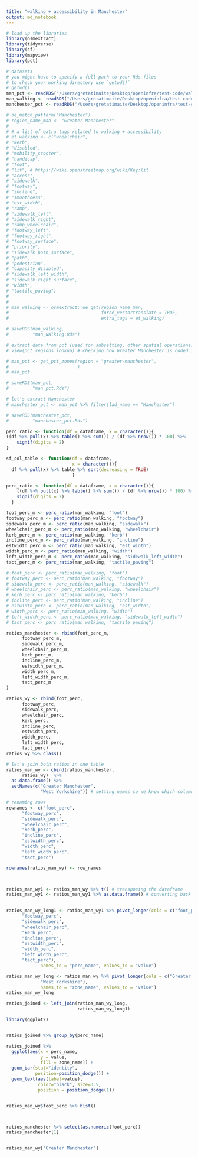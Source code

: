 ```yaml
---
title: "walking + accessibility in Manchester"
output: md_notebook
---
```


```r
# load up the libraries
library(osmextract) 
library(tidyverse)
library(sf)
library(mapview)
library(pct)
```

```r
# datasets
# you might have to specify a full path to your Rds files
# to check your working directory use `getwd()` 
# getwd()
man_pct <- readRDS("/Users/gretatimaite/Desktop/openinfra/test-code/walking_and_accessibility_manchester/man_pct.Rds")
man_walking <- readRDS("/Users/gretatimaite/Desktop/openinfra/test-code/walking_and_accessibility_manchester/man_walking.Rds")
manchester_pct <- readRDS("/Users/gretatimaite/Desktop/openinfra/test-code/walking_and_accessibility_manchester/manchester_pct.Rds")
```


```r
# oe_match_pattern("Manchester")
# region_name_man <- "Greater Manchester"
# 
# # a list of extra tags related to walking + accessibility
# et_walking <- c("wheelchair", 
# "kerb",
# "disabled",
# "mobility_scooter",
# "handicap",
# "foot",
# "lit", # https://wiki.openstreetmap.org/wiki/Key:lit
# "access",
# "sidewalk",
# "footway",
# "incline",
# "smoothness",
# "est_width",
# "ramp",
# "sidewalk_left",
# "sidewalk_right",
# "ramp_wheelchair",
# "footway_left",
# "footway_right",          
# "footway_surface", 
# "priority",
# "sidewalk_both_surface", 
# "path",                                   
# "pedestrian",
# "capacity_disabled",
# "sidewalk_left_width",                    
# "sidewalk_right_surface",
# "width",
# "tactile_paving")
# 
# 
# man_walking <- osmextract::oe_get(region_name_man,
#                                   force_vectortranslate = TRUE,
#                                   extra_tags = et_walking)

# saveRDS(man_walking,
#         "man_walking.Rds")
```

```r
# extract data from pct (used for subsetting, other spatial operations)
# View(pct_regions_lookup) # checking how Greater Manchester is coded in PCT

# man_pct <- get_pct_zones(region = "greater-manchester",
#                          )
# man_pct

# saveRDS(man_pct,
#         "man_pct.Rds")

# let's extract Manchester 
# manchester_pct <- man_pct %>% filter(lad_name == "Manchester")

# saveRDS(manchester_pct,
#         "manchester_pct.Rds")

```


```r
perc_ratio <- function(df = dataframe, x = character()){
((df %>% pull(x) %>% table() %>% sum()) / (df %>% nrow()) * 100) %>% 
    signif(digits = 2)
}

sf_col_table <- function(df = dataframe,
                         x = character()){
  df %>% pull(x) %>% table %>% sort(decreasing = TRUE)
                         }
```

```r
perc_ratio <- function(df = dataframe, x = character()){
    ((df %>% pull(x) %>% table() %>% sum()) / (df %>% nrow()) * 100) %>% 
    signif(digits = 2)
  }


```



```r
foot_perc_m <- perc_ratio(man_walking, "foot")
footway_perc_m <- perc_ratio(man_walking, "footway")
sidewalk_perc_m <- perc_ratio(man_walking, "sidewalk")
wheelchair_perc_m <- perc_ratio(man_walking, "wheelchair")
kerb_perc_m <- perc_ratio(man_walking, "kerb")
incline_perc_m <- perc_ratio(man_walking, "incline")
estwidth_perc_m <- perc_ratio(man_walking, "est_width")
width_perc_m <- perc_ratio(man_walking, "width")
left_width_perc_m <- perc_ratio(man_walking, "sidewalk_left_width")
tact_perc_m <- perc_ratio(man_walking, "tactile_paving")

# foot_perc <- perc_ratio(man_walking, "foot")
# footway_perc <- perc_ratio(man_walking, "footway")
# sidewalk_perc <- perc_ratio(man_walking, "sidewalk")
# wheelchair_perc <- perc_ratio(man_walking, "wheelchair")
# kerb_perc <- perc_ratio(man_walking, "kerb")
# incline_perc <- perc_ratio(man_walking, "incline")
# estwidth_perc <- perc_ratio(man_walking, "est_width")
# width_perc <- perc_ratio(man_walking, "width")
# left_width_perc <- perc_ratio(man_walking, "sidewalk_left_width")
# tact_perc <- perc_ratio(man_walking, "tactile_paving")

```



```r
ratios_manchester <- rbind(foot_perc_m,
      footway_perc_m,
      sidewalk_perc_m,
      wheelchair_perc_m,
      kerb_perc_m,
      incline_perc_m,
      estwidth_perc_m,
      width_perc_m,
      left_width_perc_m,
      tact_perc_m
)  

ratios_wy <- rbind(foot_perc,
      footway_perc,
      sidewalk_perc,
      wheelchair_perc,
      kerb_perc,
      incline_perc,
      estwidth_perc,
      width_perc,
      left_width_perc,
      tact_perc)  
ratios_wy %>% class()

# let's join both ratios in one table
ratios_man_wy <- cbind(ratios_manchester,
      ratios_wy)  %>% 
  as.data.frame() %>% 
  setNames(c("Greater Manchester",
             "West Yorkshire")) # setting names so we know which column refers to which zone

# renaming rows
rownames <- c("foot_perc",
      "footway_perc",
      "sidewalk_perc",
      "wheelchair_perc",
      "kerb_perc",
      "incline_perc",
      "estwidth_perc",
      "width_perc",
      "left_width_perc",
      "tact_perc")

rownames(ratios_man_wy) <- row_names



ratios_man_wy1 <- ratios_man_wy %>% t() # transposing the dataframe
ratios_man_wy1 <- ratios_man_wy1 %>% as.data.frame() # converting back to the dataframe

 
ratios_man_wy_long1 <- ratios_man_wy1 %>% pivot_longer(cols = c("foot_perc",
      "footway_perc",
      "sidewalk_perc",
      "wheelchair_perc",
      "kerb_perc",
      "incline_perc",
      "estwidth_perc",
      "width_perc",
      "left_width_perc",
      "tact_perc"),
             names_to = "perc_name", values_to = "value")

ratios_man_wy_long <- ratios_man_wy %>% pivot_longer(cols = c("Greater Manchester",
             "West Yorkshire"),
             names_to = "zone_name", values_to = "value")
ratios_man_wy_long

ratios_joined <- left_join(ratios_man_wy_long,
                           ratios_man_wy_long1)

```



```r

library(ggplot2)


ratios_joined %>% group_by(perc_name)

ratios_joined %>% 
  ggplot(aes(x = perc_name,
             y = value,
             fill = zone_name)) +
  geom_bar(stat="identity",
           position=position_dodge()) +
  geom_text(aes(label=value), 
            color="black", size=3.5,
            position = position_dodge(1))


ratios_man_wy$foot_perc %>% hist()



ratios_manchester %>% select(as.numeric(foot_perc))
ratios_manchester[1]


ratios_man_wy["Greater Manchester"]

```


```r

```
















